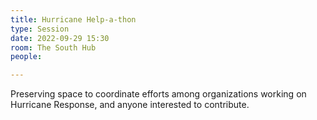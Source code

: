 ```yaml
---
title: Hurricane Help-a-thon
type: Session
date: 2022-09-29 15:30
room: The South Hub
people:

---
```

Preserving space to coordinate efforts among organizations working on Hurricane Response, and anyone interested to contribute.